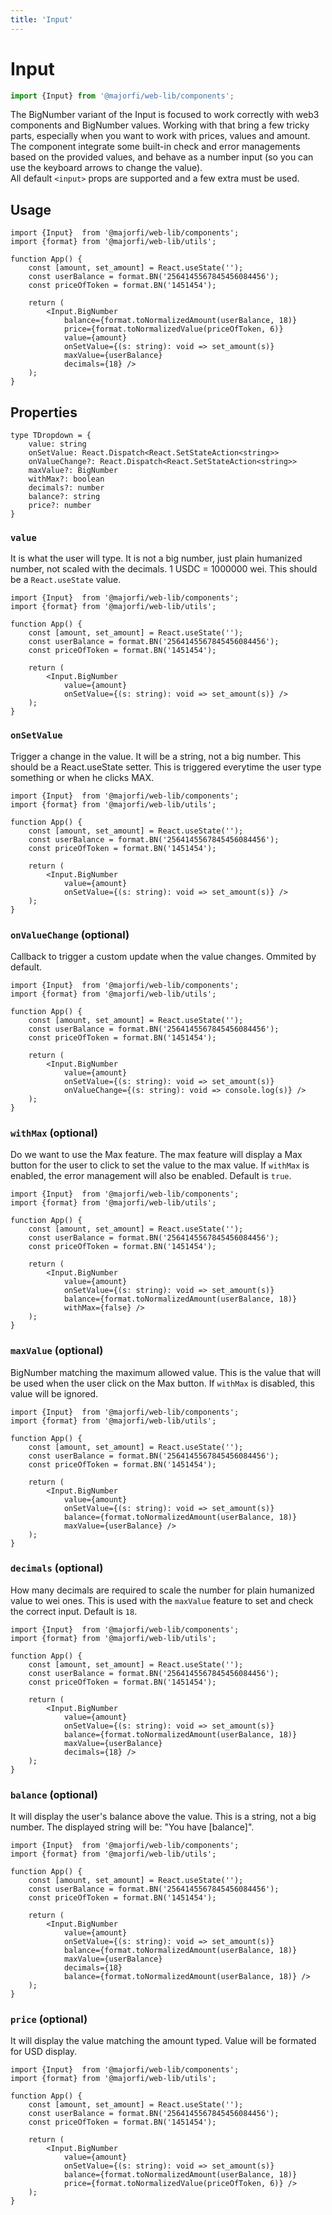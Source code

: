 ```yaml
---
title: 'Input'
---
```



# Input
```ts
import {Input} from '@majorfi/web-lib/components';
```
<InputExample />

The BigNumber variant of the Input is focused to work correctly with web3 components and BigNumber values. Working with that bring a few tricky parts, especially when you want to work with prices, values and amount.  
The component integrate some built-in check and error managements based on the provided values, and behave as a number input (so you can use the keyboard arrows to change the value).   
All default `<input>` props are supported and a few extra must be used. 

## Usage

```tsx
import {Input}  from '@majorfi/web-lib/components';
import {format} from '@majorfi/web-lib/utils';

function App() {
	const [amount, set_amount] = React.useState('');
	const userBalance = format.BN('2564145567845456084456');
	const priceOfToken = format.BN('1451454');

	return (
		<Input.BigNumber
			balance={format.toNormalizedAmount(userBalance, 18)}
			price={format.toNormalizedValue(priceOfToken, 6)}
			value={amount}
			onSetValue={(s: string): void => set_amount(s)}
			maxValue={userBalance}
			decimals={18} />
	);
}
```

## Properties

```tsx
type TDropdown = {
	value: string
	onSetValue: React.Dispatch<React.SetStateAction<string>>
	onValueChange?: React.Dispatch<React.SetStateAction<string>>
	maxValue?: BigNumber
	withMax?: boolean
	decimals?: number
	balance?: string
	price?: number
}
```

### `value`
It is what the user will type. It is not a big number, just plain humanized number, not scaled with the decimals. 1 USDC = 1000000 wei. This should be a `React.useState` value.
```tsx {11}
import {Input}  from '@majorfi/web-lib/components';
import {format} from '@majorfi/web-lib/utils';

function App() {
	const [amount, set_amount] = React.useState('');
	const userBalance = format.BN('2564145567845456084456');
	const priceOfToken = format.BN('1451454');

	return (
		<Input.BigNumber
			value={amount}
			onSetValue={(s: string): void => set_amount(s)} />
	);
}
```

### `onSetValue`
Trigger a change in the value. It will be a string, not a big number. This should be a React.useState setter. This is triggered everytime the user type something or when he clicks MAX.
```tsx {12}
import {Input}  from '@majorfi/web-lib/components';
import {format} from '@majorfi/web-lib/utils';

function App() {
	const [amount, set_amount] = React.useState('');
	const userBalance = format.BN('2564145567845456084456');
	const priceOfToken = format.BN('1451454');

	return (
		<Input.BigNumber
			value={amount}
			onSetValue={(s: string): void => set_amount(s)} />
	);
}
```


### `onValueChange` (optional)
Callback to trigger a custom update when the value changes. Ommited by default.
```tsx {13}
import {Input}  from '@majorfi/web-lib/components';
import {format} from '@majorfi/web-lib/utils';

function App() {
	const [amount, set_amount] = React.useState('');
	const userBalance = format.BN('2564145567845456084456');
	const priceOfToken = format.BN('1451454');

	return (
		<Input.BigNumber
			value={amount}
			onSetValue={(s: string): void => set_amount(s)}
			onValueChange={(s: string): void => console.log(s)} />
	);
}
```


### `withMax` (optional)
Do we want to use the Max feature. The max feature will display a Max button for the user to click to set the value to the max value. If `withMax` is enabled, the error management will also be enabled. Default is `true`.  
```tsx {14}
import {Input}  from '@majorfi/web-lib/components';
import {format} from '@majorfi/web-lib/utils';

function App() {
	const [amount, set_amount] = React.useState('');
	const userBalance = format.BN('2564145567845456084456');
	const priceOfToken = format.BN('1451454');

	return (
		<Input.BigNumber
			value={amount}
			onSetValue={(s: string): void => set_amount(s)}
			balance={format.toNormalizedAmount(userBalance, 18)}
			withMax={false} />
	);
}
```

### `maxValue` (optional)
BigNumber matching the maximum allowed value. This is the value that will be used when the user click on the Max button. If `withMax` is disabled, this value will be ignored.  
```tsx {14}
import {Input}  from '@majorfi/web-lib/components';
import {format} from '@majorfi/web-lib/utils';

function App() {
	const [amount, set_amount] = React.useState('');
	const userBalance = format.BN('2564145567845456084456');
	const priceOfToken = format.BN('1451454');

	return (
		<Input.BigNumber
			value={amount}
			onSetValue={(s: string): void => set_amount(s)}
			balance={format.toNormalizedAmount(userBalance, 18)}
			maxValue={userBalance} />
	);
}
```

### `decimals` (optional)
How many decimals are required to scale the number for plain humanized value to wei ones. This is used with the `maxValue` feature to set and check the correct input. Default is `18`.
```tsx {15}
import {Input}  from '@majorfi/web-lib/components';
import {format} from '@majorfi/web-lib/utils';

function App() {
	const [amount, set_amount] = React.useState('');
	const userBalance = format.BN('2564145567845456084456');
	const priceOfToken = format.BN('1451454');

	return (
		<Input.BigNumber
			value={amount}
			onSetValue={(s: string): void => set_amount(s)}
			balance={format.toNormalizedAmount(userBalance, 18)}
			maxValue={userBalance}
			decimals={18} />
	);
}
```

### `balance` (optional)
It will display the user's balance above the value. This is a string, not a big number. The displayed string will be: "You have [balance]".
```tsx {16}
import {Input}  from '@majorfi/web-lib/components';
import {format} from '@majorfi/web-lib/utils';

function App() {
	const [amount, set_amount] = React.useState('');
	const userBalance = format.BN('2564145567845456084456');
	const priceOfToken = format.BN('1451454');

	return (
		<Input.BigNumber
			value={amount}
			onSetValue={(s: string): void => set_amount(s)}
			balance={format.toNormalizedAmount(userBalance, 18)}
			maxValue={userBalance}
			decimals={18}
			balance={format.toNormalizedAmount(userBalance, 18)} />
	);
}
```

### `price` (optional)
It will display the value matching the amount typed. Value will be formated for USD display.
```tsx {14}
import {Input}  from '@majorfi/web-lib/components';
import {format} from '@majorfi/web-lib/utils';

function App() {
	const [amount, set_amount] = React.useState('');
	const userBalance = format.BN('2564145567845456084456');
	const priceOfToken = format.BN('1451454');

	return (
		<Input.BigNumber
			value={amount}
			onSetValue={(s: string): void => set_amount(s)}
			balance={format.toNormalizedAmount(userBalance, 18)}
			price={format.toNormalizedValue(priceOfToken, 6)} />
	);
}
```